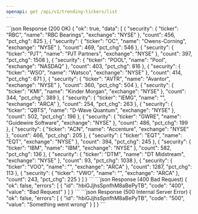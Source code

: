 ```yaml
---
openapi: get /api/v1/trending-tickers/list
---
```


<ResponseExample>
```json Response (200 OK)
{
    "ok": true,
    "data": [
        {
            "security": {
                "ticker": "RBC",
                "name": "RBC Bearings",
                "exchange": "NYSE"
            },
            "count": 456,
            "pct_chg": 825
        },
        {
            "security": {
                "ticker": "OC",
                "name": "Owens-Corning",
                "exchange": "NYSE"
            },
            "count": 469,
            "pct_chg": 546
        },
        {
            "security": {
                "ticker": "PJT",
                "name": "PJT Partners",
                "exchange": "NYSE"
            },
            "count": 397,
            "pct_chg": 1508
        },
        {
            "security": {
                "ticker": "POOL",
                "name": "Pool",
                "exchange": "NASDAQ"
            },
            "count": 403,
            "pct_chg": 816
        },
        {
            "security": {
                "ticker": "WSO",
                "name": "Watsco",
                "exchange": "NYSE"
            },
            "count": 414,
            "pct_chg": 671
        },
        {
            "security": {
                "ticker": "AVTR",
                "name": "Avantor",
                "exchange": "NYSE"
            },
            "count": 360,
            "pct_chg": 504
        },
        {
            "security": {
                "ticker": "KMI",
                "name": "Kinder Morgan",
                "exchange": "NYSE"
            },
            "count": 344,
            "pct_chg": 389
        },
        {
            "security": {
                "ticker": "IEMG",
                "name": "",
                "exchange": "ARCA"
            },
            "count": 254,
            "pct_chg": 263
        },
        {
            "security": {
                "ticker": "QBTS",
                "name": "D-Wave Quantum",
                "exchange": "NYSE"
            },
            "count": 502,
            "pct_chg": 196
        },
        {
            "security": {
                "ticker": "GWRE",
                "name": "Guidewire Software",
                "exchange": "NYSE"
            },
            "count": 486,
            "pct_chg": 199
        },
        {
            "security": {
                "ticker": "ACN",
                "name": "Accenture",
                "exchange": "NYSE"
            },
            "count": 466,
            "pct_chg": 205
        },
        {
            "security": {
                "ticker": "EQT",
                "name": "EQT",
                "exchange": "NYSE"
            },
            "count": 394,
            "pct_chg": 245
        },
        {
            "security": {
                "ticker": "IBM",
                "name": "IBM",
                "exchange": "NYSE"
            },
            "count": 582,
            "pct_chg": 136
        },
        {
            "security": {
                "ticker": "DTM",
                "name": "DT Midstream",
                "exchange": "NYSE"
            },
            "count": 93,
            "pct_chg": 1038
        },
        {
            "security": {
                "ticker": "VOO",
                "name": "",
                "exchange": "ARCA"
            },
            "count": 1287,
            "pct_chg": 113
        },
        {
            "security": {
                "ticker": "VWO",
                "name": "",
                "exchange": "ARCA"
            },
            "count": 243,
            "pct_chg": 225
        }
    ]
}
```
</ResponseExample>


<ResponseExample>
```json Response (400 Bad Request)
{
    "ok": false,
    "errors": [
        {
            "id": "hbiGJjhsSpnfhM8aBePyTB",
            "code": "400",
            "value": "Bad Request"
        }
    ]
}
```
</ResponseExample>

<ResponseExample>
```json Response (500 Internal Server Error)
{
    "ok": false,
    "errors": [
        {
            "id": "hbiGJjhsSpnfhM8aBePyTB",
            "code": "500",
            "value": "Something went wrong"
        }
    ]
}
```
</ResponseExample>
